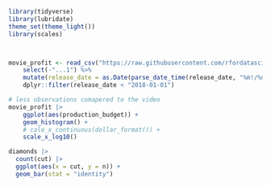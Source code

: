 ```r
library(tidyverse)
library(lubridate)
theme_set(theme_light())
library(scales)



movie_profit <- read_csv("https://raw.githubusercontent.com/rfordatascience/tidytuesday/master/data/2018/2018-10-23/movie_profit.csv") %>% 
    select(-"...1") %>% 
    mutate(release_date = as.Date(parse_date_time(release_date, "%m!/%d/%Y"))) %>%  
    dplyr::filter(release_date < "2018-01-01")
```

```r
# less observations comapered to the video
movie_profit |> 
    ggplot(aes(production_budget)) +
    geom_histogram() +
    # cale_x_continuous(dollar_format()) +
    scale_x_log10()
```

```r
diamonds |>
  count(cut) |>
  ggplot(aes(x = cut, y = n)) +
  geom_bar(stat = "identity")
```

